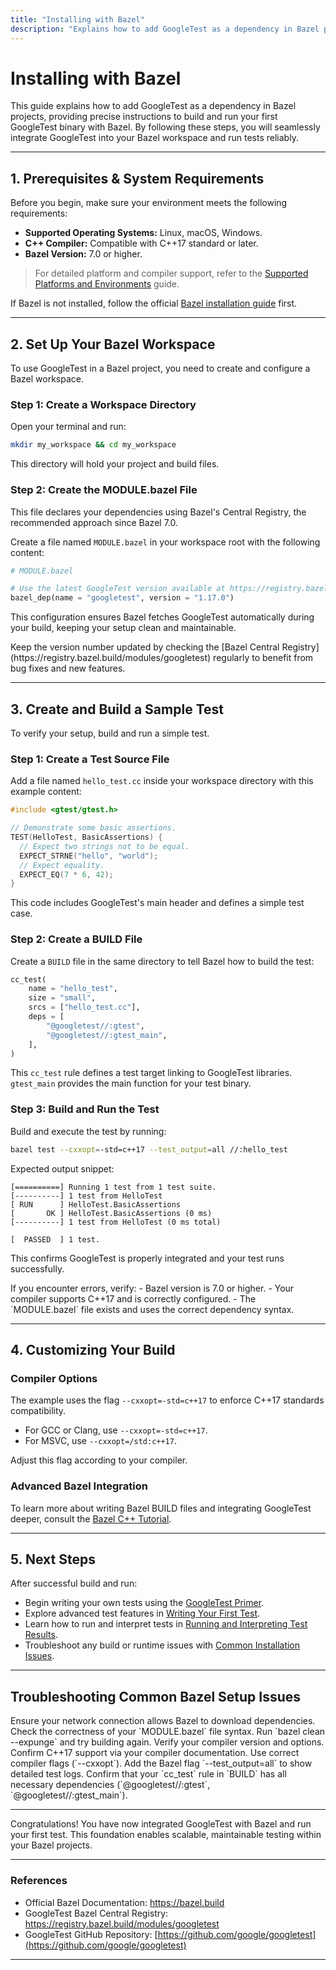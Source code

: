 ```yaml
---
title: "Installing with Bazel"
description: "Explains how to add GoogleTest as a dependency in Bazel projects, with precise build and run instructions for seamless integration."
---
```


# Installing with Bazel

This guide explains how to add GoogleTest as a dependency in Bazel projects, providing precise instructions to build and run your first GoogleTest binary with Bazel. By following these steps, you will seamlessly integrate GoogleTest into your Bazel workspace and run tests reliably.

---

## 1. Prerequisites & System Requirements

Before you begin, make sure your environment meets the following requirements:

- **Supported Operating Systems:** Linux, macOS, Windows.
- **C++ Compiler:** Compatible with C++17 standard or later.
- **Bazel Version:** 7.0 or higher.

> For detailed platform and compiler support, refer to the [Supported Platforms and Environments](../setup-requirements/supported-platforms) guide.

If Bazel is not installed, follow the official [Bazel installation guide](https://bazel.build/install) first.

---

## 2. Set Up Your Bazel Workspace

To use GoogleTest in a Bazel project, you need to create and configure a Bazel workspace.

### Step 1: Create a Workspace Directory

Open your terminal and run:

```bash
mkdir my_workspace && cd my_workspace
```

This directory will hold your project and build files.

### Step 2: Create the MODULE.bazel File

This file declares your dependencies using Bazel's Central Registry, the recommended approach since Bazel 7.0.

Create a file named `MODULE.bazel` in your workspace root with the following content:

```python
# MODULE.bazel

# Use the latest GoogleTest version available at https://registry.bazel.build/modules/googletest
bazel_dep(name = "googletest", version = "1.17.0")
```

This configuration ensures Bazel fetches GoogleTest automatically during your build, keeping your setup clean and maintainable.

<Tip>
Keep the version number updated by checking the [Bazel Central Registry](https://registry.bazel.build/modules/googletest) regularly to benefit from bug fixes and new features.
</Tip>

---

## 3. Create and Build a Sample Test

To verify your setup, build and run a simple test.

### Step 1: Create a Test Source File

Add a file named `hello_test.cc` inside your workspace directory with this example content:

```cpp
#include <gtest/gtest.h>

// Demonstrate some basic assertions.
TEST(HelloTest, BasicAssertions) {
  // Expect two strings not to be equal.
  EXPECT_STRNE("hello", "world");
  // Expect equality.
  EXPECT_EQ(7 * 6, 42);
}
```

This code includes GoogleTest's main header and defines a simple test case.

### Step 2: Create a BUILD File

Create a `BUILD` file in the same directory to tell Bazel how to build the test:

```python
cc_test(
    name = "hello_test",
    size = "small",
    srcs = ["hello_test.cc"],
    deps = [
        "@googletest//:gtest",
        "@googletest//:gtest_main",
    ],
)
```

This `cc_test` rule defines a test target linking to GoogleTest libraries. `gtest_main` provides the main function for your test binary.

### Step 3: Build and Run the Test

Build and execute the test by running:

```bash
bazel test --cxxopt=-std=c++17 --test_output=all //:hello_test
```

Expected output snippet:

```text
[==========] Running 1 test from 1 test suite.
[----------] 1 test from HelloTest
[ RUN      ] HelloTest.BasicAssertions
[       OK ] HelloTest.BasicAssertions (0 ms)
[----------] 1 test from HelloTest (0 ms total)

[  PASSED  ] 1 test.
```

This confirms GoogleTest is properly integrated and your test runs successfully.

<Check>
If you encounter errors, verify:
- Bazel version is 7.0 or higher.
- Your compiler supports C++17 and is correctly configured.
- The `MODULE.bazel` file exists and uses the correct dependency syntax.
</Check>

---

## 4. Customizing Your Build

### Compiler Options

The example uses the flag `--cxxopt=-std=c++17` to enforce C++17 standards compatibility.

- For GCC or Clang, use `--cxxopt=-std=c++17`.
- For MSVC, use `--cxxopt=/std:c++17`.

Adjust this flag according to your compiler.

### Advanced Bazel Integration

To learn more about writing Bazel BUILD files and integrating GoogleTest deeper, consult the [Bazel C++ Tutorial](https://docs.bazel.build/versions/main/tutorial/cpp.html).

---

## 5. Next Steps

After successful build and run:

- Begin writing your own tests using the [GoogleTest Primer](../overview/intro-and-value/what-is-googletest).
- Explore advanced test features in [Writing Your First Test](../first-use/writing-first-test).
- Learn how to run and interpret tests in [Running and Interpreting Test Results](../first-use/running-tests).
- Troubleshoot any build or runtime issues with [Common Installation Issues](../troubleshooting/common-issues).

---

## Troubleshooting Common Bazel Setup Issues

<AccordionGroup title="Common Problems and Solutions">
<Accordion title="Dependency Not Found or Fetch Failure">
Ensure your network connection allows Bazel to download dependencies. Check the correctness of your `MODULE.bazel` file syntax. Run `bazel clean --expunge` and try building again.
</Accordion>
<Accordion title="Compiler Issues or Unsupported Standards">
Verify your compiler version and options. Confirm C++17 support via your compiler documentation. Use correct compiler flags (`--cxxopt`).
</Accordion>
<Accordion title="Test Does Not Run or Shows No Output">
Add the Bazel flag `--test_output=all` to show detailed test logs. Confirm that your `cc_test` rule in `BUILD` has all necessary dependencies (`@googletest//:gtest`, `@googletest//:gtest_main`).
</Accordion>
</AccordionGroup>

---

Congratulations! You have now integrated GoogleTest with Bazel and run your first test. This foundation enables scalable, maintainable testing within your Bazel projects.


---

### References

- Official Bazel Documentation: https://bazel.build
- GoogleTest Bazel Central Registry: https://registry.bazel.build/modules/googletest
- GoogleTest GitHub Repository: [https://github.com/google/googletest](https://github.com/google/googletest)


---

